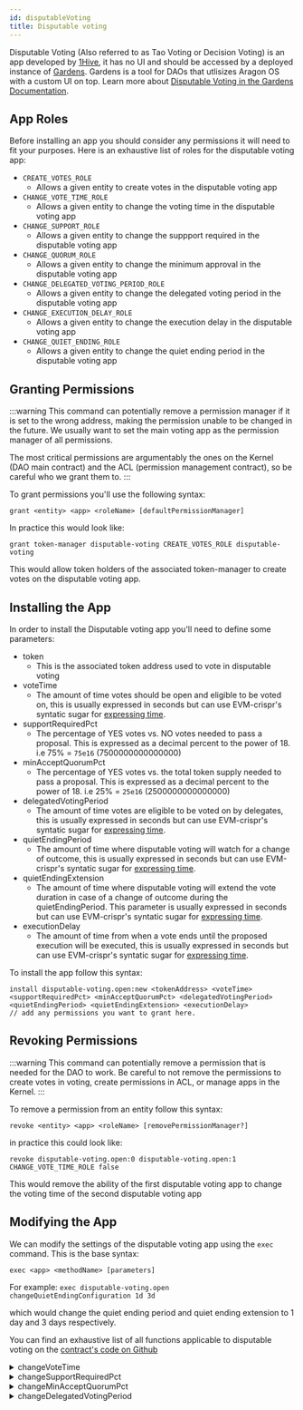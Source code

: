 ```yaml
---
id: disputableVoting
title: Disputable voting
---
```


Disputable Voting (Also referred to as Tao Voting or Decision Voting) is an app developed by [1Hive](https://1hive.org/), it has no UI and should be accessed by a deployed instance of [Gardens](https://gardens.1hive.org/#/home). Gardens is a tool for DAOs that utlisizes Aragon OS with a custom UI on top. Learn more about [Disputable Voting in the Gardens Documentation](https://1hive.gitbook.io/gardens/on-chain-governance/garden-framework/decision-voting).

## App Roles

Before installing an app you should consider any permissions it will need to fit your purposes. Here is an exhaustive list of roles for the disputable voting app:

 - `CREATE_VOTES_ROLE`
    - Allows a given entity to create votes in the disputable voting app
 - `CHANGE_VOTE_TIME_ROLE`
    - Allows a given entity to change the voting time in the disputable voting app
 - `CHANGE_SUPPORT_ROLE`
    - Allows a given entity to change the suppport required in the disputable voting app
 - `CHANGE_QUORUM_ROLE`
    - Allows a given entity to change the minimum approval in the disputable voting app
 - `CHANGE_DELEGATED_VOTING_PERIOD_ROLE`
    - Allows a given entity to change the delegated voting period in the disputable voting app
 - `CHANGE_EXECUTION_DELAY_ROLE`
    - Allows a given entity to change the execution delay in the disputable voting app
 - `CHANGE_QUIET_ENDING_ROLE`
    - Allows a given entity to change the quiet ending period in the disputable voting app

<TypesOfEntities />

## Granting Permissions

:::warning
This command can potentially remove a permission manager if it is set to the wrong address, making the permission unable to be changed in the future. We usually want to set the main voting app as the permission manager of all permissions.

The most critical permissions are argumentably the ones on the Kernel (DAO main contract) and the ACL (permission management contract), so be careful who we grant them to.
:::

To grant permissions you'll use the following syntax:

`grant <entity> <app> <roleName> [defaultPermissionManager]`

In practice this would look like:

`grant token-manager disputable-voting CREATE_VOTES_ROLE disputable-voting`

This would allow token holders of the associated token-manager to create votes on the disputable voting app.

## Installing the App

In order to install the Disputable voting app you'll need to define some parameters:

- token
    - This is the associated token address used to vote in disputable voting
- voteTime
    - The amount of time votes should be open and eligible to be voted on, this is usually expressed in seconds but can use EVM-crispr's syntatic sugar for [expressing time](/getStarted/syntaxSugar#time).
- supportRequiredPct
    - The percentage of YES votes vs. NO votes needed to pass a proposal. This is expressed as a decimal percent to the power of 18. i.e 75% = `75e16` (7500000000000000)
- minAcceptQuorumPct
    - The percentage of YES votes vs. the total token supply needed to pass a proposal. This is expressed as a decimal percent to the power of 18. i.e 25% = `25e16` (2500000000000000)
- delegatedVotingPeriod
    - The amount of time votes are eligible to be voted on by delegates, this is usually expressed in seconds but can use EVM-crispr's syntatic sugar for [expressing time](/getStarted/syntaxSugar#time).
- quietEndingPeriod
    - The amount of time where disputable voting will watch for a change of outcome, this is usually expressed in seconds but can use EVM-crispr's syntatic sugar for [expressing time](/getStarted/syntaxSugar#time).
- quietEndingExtension
    - The amount of time where disputable voting will extend the vote duration in case of a change of outcome during the quietEndingPeriod. This parameter is usually expressed in seconds but can use EVM-crispr's syntatic sugar for [expressing time](/getStarted/syntaxSugar#time).
- executionDelay
    - The amount of time from when a vote ends until the proposed execution will be executed, this is usually expressed in seconds but can use EVM-crispr's syntatic sugar for [expressing time](/getStarted/syntaxSugar#time).

To install the app follow this syntax:

```
install disputable-voting.open:new <tokenAddress> <voteTime> <supportRequiredPct> <minAcceptQuorumPct> <delegatedVotingPeriod> <quietEndingPeriod> <quietEndingExtension> <executionDelay>
// add any permissions you want to grant here.
```

## Revoking Permissions

:::warning
 This command can potentially remove a permission that is needed for the DAO to work. Be careful to not remove the permissions to create votes in voting, create permissions in ACL, or manage apps in the Kernel.
:::

To remove a permission from an entity follow this syntax:

`revoke <entity> <app> <roleName> [removePermissionManager?]`

in practice this could look like:

`revoke disputable-voting.open:0 disputable-voting.open:1 CHANGE_VOTE_TIME_ROLE false`

This would remove the ability of the first disputable voting app to change the voting time of the second disputable voting app

## Modifying the App

We can modify the settings of the disputable voting app using the `exec` command. This is the base syntax:

`exec <app> <methodName> [parameters]`

For example:
`exec disputable-voting.open changeQuietEndingConfiguration 1d 3d`

which would change the quiet ending period and quiet ending extension to 1 day and 3 days respectively.

You can find an exhaustive list of all functions applicable to disputable voting on the [contract's code on Github](https://github.com/1Hive/disputable-voting-app/blob/master/contracts/DisputableVoting.sol)

<details><summary>changeVoteTime</summary>

This will change the duration of the votes in Tao Voting.

#### Parameters

- `voteTime` - The desired duration of votes you want to implement. This is expressed in seconds by default. (uint64)

#### Permissions

The entity creating this action will need the `CHANGE_VOTE_TIME_ROLE` role.

#### Syntax

`exec disputable-voting.open changeVoteTime <voteTime>`

We can leverage the time helpers to make this easier. For example:
`exec disputable-voting.open changeVoteTime 3d`

This would change the voting time to 3 days.

</details>

<details><summary>changeSupportRequiredPct</summary>
This will change the support required percentage of the Tao Voting app.

#### Parameters

- `supportRequiredPct` - The percentage which you would wish to change your support required to. This is expressed in decimals with a precision of 18. (uint64)

#### Permissions

The entity creating this action will need the `CHANGE_SUPPORT_ROLE` role.

#### Syntax

`exec disputable-voting.open changeSupportRequiredPct <supportRequiredPct>`

For example:

`exec disputable-voting.open changeSupportRequiredPct 90e16`

Which would change the support required percentage to 90%.
</details>

<details><summary>changeMinAcceptQuorumPct</summary>

This function will change the minimum acceptance quourum percentage.

#### Parameters

- `minAcceptQuorumPct` - The percentage which you would wish to change your minimum acceptance quorum to. This is expressed in decimals with a precision of 18. (uint64)

#### Permissions

The entity creating this action will need the `CHANGE_QUORUM_ROLE` role.


#### Syntax

`exec disputable-voting.open changeMinAcceptQuorumPct <minAcceptQuorumPct>`

For example:

`exec disputable-voting.open changeMinAcceptQuorumPct 25e16`

Which would change the support required percentage to 25%.
</details>

<details><summary>changeDelegatedVotingPeriod</summary>

This function will change the duration of the Delegated Voting Period.

#### Parameters

- `delegatedVotingPeriod` - The desired duration of votes you want to implement. This is expressed in seconds by default. (uint64)

#### Permissions

The entity creating this action will need the `CHANGE_SUPPORT_ROLE` role.

#### Syntax

`exec disputable-voting.open changeDelegatedVotingPeriod <delegatedVotingPeriod>`

We can leverage the time helpers to make this easier. For example:

`exec disputable-voting.open changeDelegatedVotingPeriod 2d`

Which would change the delegated voting period to 2 days.

</details>
